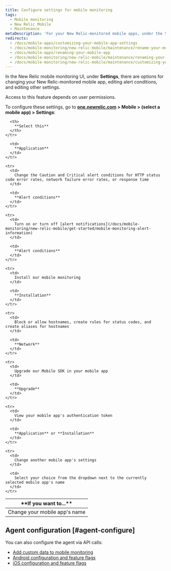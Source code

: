 ```yaml
---
title: Configure settings for mobile monitoring
tags:
  - Mobile monitoring
  - New Relic Mobile
  - Maintenance
metaDescription: 'For your New Relic-monitored mobile apps, under the Settings tab there are options for editing various settings.'
redirects:
  - /docs/mobile-apps/customizing-your-mobile-app-settings
  - /docs/mobile-monitoring/new-relic-mobile/maintenance/rename-your-mobile-app
  - /docs/mobile-apps/renaming-your-mobile-app
  - /docs/mobile-monitoring/new-relic-mobile/maintenance/renaming-your-mobile-app
  - /docs/mobile-monitoring/new-relic-mobile/maintenance/customizing-you-mobile-app-settings
---
```


In the New Relic mobile monitoring UI, under **Settings**, there are options for changing your New Relic-monitored mobile app, editing alert conditions, and editing other settings.

<Callout variant="important">
  Access to this feature depends on user permissions.
</Callout>

To configure these settings, go to **[one.newrelic.com](https://one.newrelic.com/all-capabilities) > Mobile > (select a mobile app) > Settings**:

<table>
  <thead>
    <tr>
      <th width={350}>
        **If you want to...**
      </th>

      <th>
        **Select this**
      </th>
    </tr>
  </thead>

  <tbody>
    <tr>
      <td>
        Change your mobile app's name
      </td>

      <td>
        **Application**
      </td>
    </tr>

    <tr>
      <td>
        Change the Caution and Critical alert conditions for HTTP status code error rates, network failure error rates, or response time
      </td>

      <td>
        **Alert conditions**
      </td>
    </tr>

    <tr>
      <td>
        Turn on or turn off [alert notifications](/docs/mobile-monitoring/new-relic-mobile/get-started/mobile-monitoring-alert-information)
      </td>

      <td>
        **Alert conditions**
      </td>
    </tr>

    <tr>
      <td>
        Install our mobile monitoring
      </td>

      <td>
        **Installation**
      </td>
    </tr>

    <tr>
      <td>
        Block or allow hostnames, create rules for status codes, and create aliases for hostnames
      </td>

      <td>
        **Network**
      </td>
    </tr>

    <tr>
      <td>
        Upgrade our Mobile SDK in your mobile app
      </td>

      <td>
        **Upgrade**
      </td>
    </tr>

    <tr>
      <td>
        View your mobile app's authentication token
      </td>

      <td>
        **Application** or **Installation**
      </td>
    </tr>

    <tr>
      <td>
        Change another mobile app's settings
      </td>

      <td>
        Select your choice from the dropdown next to the currently selected mobile app's name
      </td>
    </tr>
  </tbody>
</table>

## Agent configuration [#agent-configure]

You can also configure the agent via API calls:

* [Add custom data to mobile monitoring](/docs/mobile-monitoring/new-relic-mobile/maintenance/add-custom-data-new-relic-mobile)
* [Android configuration and feature flags](/docs/mobile-monitoring/new-relic-mobile-android/install-configure/android-agent-configuration-feature-flags)
* [iOS configuration and feature flags](/docs/mobile-monitoring/new-relic-mobile-ios/api-guides/ios-agent-configuration-feature-flags)
